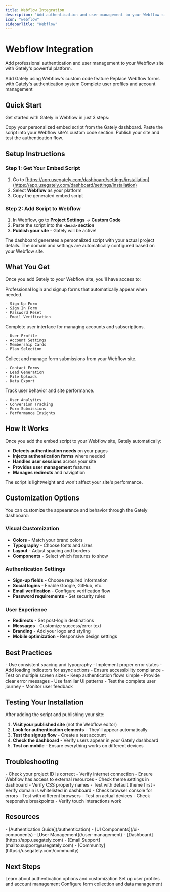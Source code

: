 ```yaml
---
title: Webflow Integration
description: 'Add authentication and user management to your Webflow site'
icon: "webflow"
sidebarTitle: "Webflow"
---
```


# Webflow Integration

Add professional authentication and user management to your Webflow site with Gately's powerful platform.

<CardGroup cols={3}>
  <Card title="Custom Code Integration" icon="code">
    Add Gately using Webflow's custom code feature
  </Card>
  <Card title="Professional Forms" icon="form-input">
    Replace Webflow forms with Gately's authentication system
  </Card>
  <Card title="User Management" icon="users">
    Complete user profiles and account management
  </Card>
</CardGroup>

## Quick Start

Get started with Gately in Webflow in just 3 steps:

<Steps>
  <Step title="Get Your Embed Code">
    Copy your personalized embed script from the Gately dashboard.
  </Step>
  <Step title="Add to Webflow">
    Paste the script into your Webflow site's custom code section.
  </Step>
  <Step title="Publish & Test">
    Publish your site and test the authentication flow.
  </Step>
</Steps>

## Setup Instructions

### Step 1: Get Your Embed Script

1. Go to [https://app.usegately.com/dashboard/settings/installation](https://app.usegately.com/dashboard/settings/installation)
2. Select **Webflow** as your platform
3. Copy the generated embed script

### Step 2: Add Script to Webflow

1. In Webflow, go to **Project Settings** → **Custom Code**
2. Paste the script into the **`<head>` section**
3. **Publish your site** - Gately will be active!

<Note>
The dashboard generates a personalized script with your actual project details. The domain and settings are automatically configured based on your Webflow site.
</Note>

## What You Get

Once you add Gately to your Webflow site, you'll have access to:

<CardGroup cols={2}>
  <Card title="Authentication Forms" icon="shield">
    Professional login and signup forms that automatically appear when needed.
    
    - Sign Up Form
    - Sign In Form  
    - Password Reset
    - Email Verification
  </Card>
  
  <Card title="User Management" icon="users">
    Complete user interface for managing accounts and subscriptions.
    
    - User Profile
    - Account Settings
    - Membership Cards
    - Plan Selection
  </Card>
  
  <Card title="Form Collection" icon="file-text">
    Collect and manage form submissions from your Webflow site.
    
    - Contact Forms
    - Lead Generation
    - File Uploads
    - Data Export
  </Card>
  
  <Card title="Analytics Dashboard" icon="bar-chart">
    Track user behavior and site performance.
    
    - User Analytics
    - Conversion Tracking
    - Form Submissions
    - Performance Insights
  </Card>
</CardGroup>

## How It Works

Once you add the embed script to your Webflow site, Gately automatically:

- **Detects authentication needs** on your pages
- **Injects authentication forms** where needed
- **Handles user sessions** across your site
- **Provides user management** features
- **Manages redirects** and navigation

The script is lightweight and won't affect your site's performance.

## Customization Options

You can customize the appearance and behavior through the Gately dashboard:

### Visual Customization
- **Colors** - Match your brand colors
- **Typography** - Choose fonts and sizes  
- **Layout** - Adjust spacing and borders
- **Components** - Select which features to show

### Authentication Settings
- **Sign-up fields** - Choose required information
- **Social logins** - Enable Google, GitHub, etc.
- **Email verification** - Configure verification flow
- **Password requirements** - Set security rules

### User Experience
- **Redirects** - Set post-login destinations
- **Messages** - Customize success/error text
- **Branding** - Add your logo and styling
- **Mobile optimization** - Responsive design settings

## Best Practices

<CardGroup cols={2}>
  <Card title="Design Guidelines" icon="palette">
    - Use consistent spacing and typography
    - Implement proper error states
    - Add loading indicators for async actions
    - Ensure accessibility compliance
    - Test on multiple screen sizes
  </Card>
  
  <Card title="User Experience" icon="users">
    - Keep authentication flows simple
    - Provide clear error messages
    - Use familiar UI patterns
    - Test the complete user journey
    - Monitor user feedback
  </Card>
</CardGroup>

## Testing Your Installation

After adding the script and publishing your site:

1. **Visit your published site** (not the Webflow editor)
2. **Look for authentication elements** - They'll appear automatically
3. **Test the signup flow** - Create a test account
4. **Check the dashboard** - Verify users appear in your Gately dashboard
5. **Test on mobile** - Ensure everything works on different devices

## Troubleshooting

<AccordionGroup>
  <Accordion title="Components not loading">
    - Check your project ID is correct
    - Verify internet connection
    - Ensure Webflow has access to external resources
  </Accordion>
  
  <Accordion title="Styling not applying">
    - Check theme settings in dashboard
    - Verify CSS property names
    - Test with default theme first
  </Accordion>
  
  <Accordion title="Authentication not working">
    - Verify domain is whitelisted in dashboard
    - Check browser console for errors
    - Test with different browsers
  </Accordion>
  
  <Accordion title="Mobile responsiveness issues">
    - Test on actual devices
    - Check responsive breakpoints
    - Verify touch interactions work
  </Accordion>
</AccordionGroup>

## Resources

<CardGroup cols={2}>
  <Card title="Documentation" icon="book">
    - [Authentication Guide](/authentication)
    - [UI Components](/ui-components)  
    - [User Management](/user-management)
  </Card>
  
  <Card title="Support" icon="help-circle">
    - [Dashboard](https://app.usegately.com)
    - [Email Support](mailto:support@usegately.com)
    - [Community](https://usegately.com/community)
  </Card>
</CardGroup>

## Next Steps

<CardGroup cols={3}>
  <Card
    title="Authentication"
    icon="key"
    href="/authentication"
  >
    Learn about authentication options and customization
  </Card>
  <Card
    title="User Management"
    icon="users"
    href="/user-management"
  >
    Set up user profiles and account management
  </Card>
  <Card
    title="Forms"
    icon="file-text"
    href="/forms"
  >
    Configure form collection and data management
  </Card>
</CardGroup> 